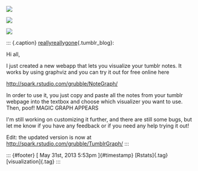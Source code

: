 ![](../../media/51831727793_0.png)

![](../../media/51831727793_1.png)

![](../../media/51831727793_2.png)

::: {.caption}
[reallyreallygone](http://reallyreallygone.tumblr.com/post/51831477288/hi-all-i-just-created-a-new-webapp-that-lets-you){.tumblr_blog}:

Hi all,

I just created a new webapp that lets you visualize your tumblr notes.
It works by using graphviz and you can try it out for free online here

<http://spark.rstudio.com/grubble/NoteGraph/>

In order to use it, you just copy and paste all the notes from your
tumblr webpage into the textbox and choose which visualizer you want to
use. Then, poof! MAGIC GRAPH APPEARS

I'm still working on customizing it further, and there are still some
bugs, but let me know if you have any feedback or if you need any help
trying it out!

Edit: the updated version is now at
<http://spark.rstudio.com/grubble/TumblrGraph/>
:::

::: {#footer}
[ May 31st, 2013 5:53pm ]{#timestamp} [Rstats]{.tag}
[visualization]{.tag}
:::

